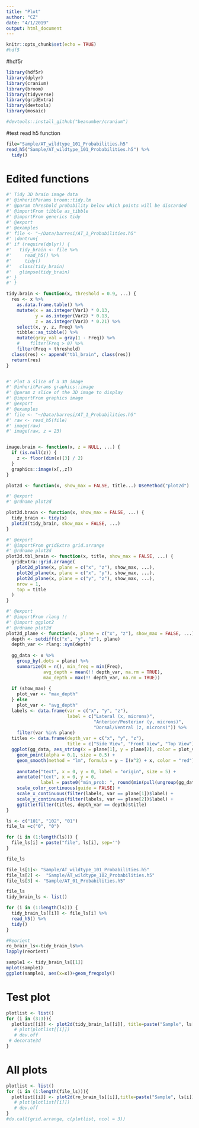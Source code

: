 ```yaml
---
title: "Plot"
author: "CZ"
date: "4/1/2019"
output: html_document
---
```


```r
knitr::opts_chunk$set(echo = TRUE)
#hdf5
```


#hdf5r
```r
library(hdf5r)
library(dplyr)
library(cranium)
library(broom)
library(tidyverse)
library(gridExtra)
library(devtools)
library(mosaic)

#devtools::install_github("beanumber/cranium")
```

#test read h5 function 
```r
file="Sample/AT_wildtype_101_Probabilities.h5"
read_h5("Sample/AT_wildtype_101_Probabilities.h5") %>%
  tidy()
```
# Edited functions
```r
#' Tidy 3D brain image data
#' @inheritParams broom::tidy.lm
#' @param threshold probability below which points will be discarded
#' @importFrom tibble as_tibble
#' @importFrom generics tidy
#' @export
#' @examples
#' file <- "~/Data/barresi/AT_1_Probabilities.h5"
#' \dontrun{
#' if (require(dplyr)) {
#'   tidy_brain <- file %>%
#'     read_h5() %>%
#'     tidy()
#'   class(tidy_brain)
#'   glimpse(tidy_brain)
#' }
#' }

tidy.brain <- function(x, threshold = 0.9, ...) {
  res <- x %>%
    as.data.frame.table() %>%
    mutate(x = as.integer(Var1) * 0.13,
           y = as.integer(Var2) * 0.13,
           z = as.integer(Var3) * 0.21) %>%
    select(x, y, z, Freq) %>%
    tibble::as_tibble() %>%
    mutate(gray_val = gray(1 - Freq)) %>%
    #    filter(Freq > 0) %>%
    filter(Freq > threshold)
  class(res) <- append("tbl_brain", class(res))
  return(res)
}


#' Plot a slice of a 3D image
#' @inheritParams graphics::image
#' @param z slice of the 3D image to display
#' @importFrom graphics image
#' @export
#' @examples
#' file <- "~/Data/barresi/AT_1_Probabilities.h5"
#' raw <- read_h5(file)
#' image(raw)
#' image(raw, z = 23)


image.brain <- function(x, z = NULL, ...) {
  if (is.null(z)) {
    z <- floor(dim(x)[3] / 2)
  }
  graphics::image(x[,,z])
}
```


```r
plot2d <- function(x, show_max = FALSE, title...) UseMethod("plot2d")

#' @export
#' @rdname plot2d

plot2d.brain <- function(x, show_max = FALSE, ...) {
  tidy_brain <- tidy(x)
  plot2d(tidy_brain, show_max = FALSE, ...)
}

#' @export
#' @importFrom gridExtra grid.arrange
#' @rdname plot2d
plot2d.tbl_brain <- function(x, title, show_max = FALSE, ...) {
  gridExtra::grid.arrange(
    plot2d_plane(x, plane = c("x", "z"), show_max, ...),
    plot2d_plane(x, plane = c("x", "y"), show_max, ...),
    plot2d_plane(x, plane = c("y", "z"), show_max, ...),
    nrow = 1,
    top = title
  )
}

#' @export
#' @importFrom rlang !!
#' @import ggplot2
#' @rdname plot2d
plot2d_plane <- function(x, plane = c("x", "z"), show_max = FALSE, ...) {
  depth <- setdiff(c("x", "y", "z"), plane)
  depth_var <- rlang::sym(depth)
  
  gg_data <- x %>%
    group_by(.dots = plane) %>%
    summarize(N = n(), min_freq = min(Freq),
              avg_depth = mean(!! depth_var, na.rm = TRUE),
              max_depth = max(!! depth_var, na.rm = TRUE))
  
  if (show_max) {
    plot_var <- "max_depth"
  } else
    plot_var <- "avg_depth"
  labels <- data.frame(var = c("x", "y", "z"),
                       label = c("Lateral (x, microns)",
                                 "Anterior/Posterior (y, microns)",
                                 "Dorsal/Ventral (z, microns)")) %>%
    filter(var %in% plane)
  titles <- data.frame(depth_var = c("x", "y", "z"),
                       title = c("Side View", "Front View", "Top View"))
  ggplot(gg_data, aes_string(x = plane[1], y = plane[2], color = plot_var), ...) +
    geom_point(alpha = 0.1, size = 0.5) +
    geom_smooth(method = "lm", formula = y ~ I(x^2) + x, color = "red") +
    
    annotate("text", x = 0, y = 0, label = "origin", size = 5) +
    annotate("text", x = 0, y = 0,
             label = paste0("min_prob: ", round(min(pull(ungroup(gg_data), "min_freq")), 2))) +
    scale_color_continuous(guide = FALSE) +
    scale_x_continuous(filter(labels, var == plane[1])$label) +
    scale_y_continuous(filter(labels, var == plane[2])$label) +
    ggtitle(filter(titles, depth_var == depth)$title)
}
```



```r

ls <- c("101", "102", "01")
file_ls =c("0", "0")

for (i in (1:length(ls))) {
  file_ls[i] = paste("file", ls[i], sep='')
}

file_ls

file_ls[1]<- "Sample/AT_wildtype_101_Probabilities.h5"
file_ls[2] <-  "Sample/AT_wildtype_102_Probabilities.h5"
file_ls[3] <- "Sample/AT_01_Probabilities.h5"

file_ls
tidy_brain_ls <- list()

for (i in (1:length(ls))) {
  tidy_brain_ls[[i]] <- file_ls[i] %>%
  read_h5() %>%
  tidy()
}

#Reorient
ro_brain_ls<-tidy_brain_ls%>%
lapply(reorient)

```

```r
sample1 <- tidy_brain_ls[[1]]
mplot(sample1)
ggplot(sample1, aes(x=x))+geom_freqpoly()
```


# Test plot
```r
plotlist <- list()
for (i in (3:3)){
  plotlist[[i]] <- plot2d(tidy_brain_ls[[i]], title=paste("Sample", ls[i]))
   # plot(plotlist[[i]])
   # dev.off
 # decorate3d
}

```

# All plots
```r
plotlist <- list()
for (i in (1:length(file_ls))){
  plotlist[[i]] <- plot2d(ro_brain_ls[[i]],title=paste("Sample", ls[i]))
   # plot(plotlist[[i]])
   # dev.off
}
#do.call(grid.arrange, c(plotlist, ncol = 3))

```




